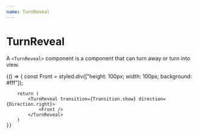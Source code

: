 ```yaml
---
name: TurnReveal
---
```


# TurnReveal

A `<TurnReveal>` component is a component that can turn away or turn into view.


<Props of={TurnReveal} />

<Playground>
    {() => {
        const Front = styled.div(["height: 100px; width: 100px; background: #fff"]);

        return (
            <TurnReveal transition={Transition.show} direction={Direction.right}>
                <Front />
            </TurnReveal>
        )
    }}

</Playground>
